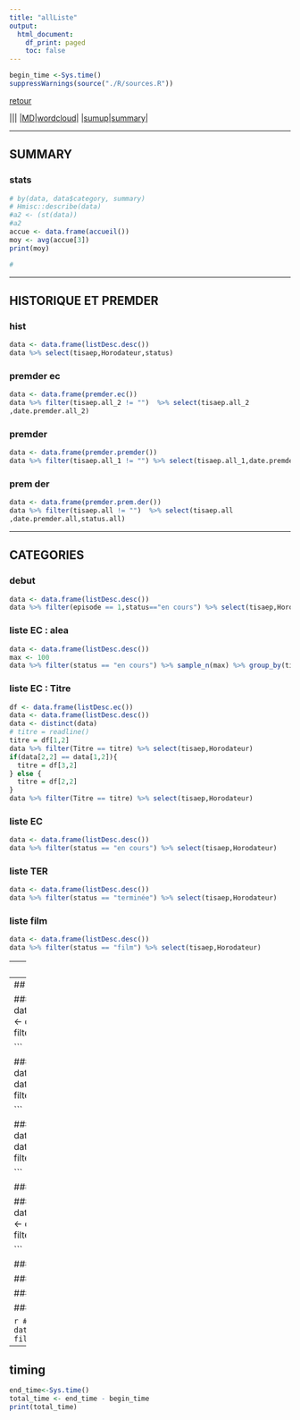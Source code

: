 ```yaml
---
title: "allListe"
output:
  html_document:
    df_print: paged
    toc: false
---
```


```r
begin_time <-Sys.time()
suppressWarnings(source("./R/sources.R"))

```


[retour](./../index.html)  

<!-- -->
|||
|[MD](./allListe.Rmd)|[wordcloud](./wordcloud.html)|
|[sumup](./sumup.html)|[summary](./summary.html)|

---

## SUMMARY

### stats
```r


# by(data, data$category, summary)
# Hmisc::describe(data)
#a2 <- (st(data))
#a2
accue <- data.frame(accueil())
moy <- avg(accue[3])
print(moy)

#
```

---

## HISTORIQUE ET PREMDER

### hist
```r
data <- data.frame(listDesc.desc())
data %>% select(tisaep,Horodateur,status)
```

### premder ec
```r
data <- data.frame(premder.ec())
data %>% filter(tisaep.all_2 != "")  %>% select(tisaep.all_2
,date.premder.all_2) 
```

### premder
```r
data <- data.frame(premder.premder())
data %>% filter(tisaep.all_1 != "") %>% select(tisaep.all_1,date.premder.all_1,status.all_1) 
```

### prem der
```r
data <- data.frame(premder.prem.der())
data %>% filter(tisaep.all != "")  %>% select(tisaep.all
,date.premder.all,status.all) 
```

---

## CATEGORIES

### debut
```r
data <- data.frame(listDesc.desc())
data %>% filter(episode == 1,status=="en cours") %>% select(tisaep,Horodateur,descr.img) 

```

### liste EC : alea
```r

data <- data.frame(listDesc.desc())
max <- 100
data %>% filter(status == "en cours") %>% sample_n(max) %>% group_by(tisa) %>% summarise(pc = n()) %>% arrange(desc(pc)) %>% filter(pc >= 3)
```

### liste EC : Titre
```r
df <- data.frame(listDesc.ec())
data <- data.frame(listDesc.desc())
data <- distinct(data)
# titre = readline()
titre = df[1,2]
data %>% filter(Titre == titre) %>% select(tisaep,Horodateur) 
if(data[2,2] == data[1,2]){
  titre = df[3,2]
} else {
  titre = df[2,2]
}
data %>% filter(Titre == titre) %>% select(tisaep,Horodateur) 
```

### liste EC
```r
data <- data.frame(listDesc.desc())
data %>% filter(status == "en cours") %>% select(tisaep,Horodateur) 
```

### liste TER
```r
data <- data.frame(listDesc.desc())
data %>% filter(status == "terminée") %>% select(tisaep,Horodateur) 
```

### liste film
```r
data <- data.frame(listDesc.desc())
data %>% filter(status == "film") %>% select(tisaep,Horodateur) 
```

---
## NB

### nb
```r
data <- data.frame(aListes())

# df <- data.frame(cbind(data$titre,data$nbDeLignes,data$titre_1,data$nbPage))
# df[1:50,]

data %>% filter(titre != "")  %>% select(titre,nbDeLignes) 
data %>% filter(titre_1 != "")  %>% select(titre_1,nbPage) 
```

### nb (large)
```r
data <- data.frame(aListes())
        data %>% filter(titre_1 != "") %>% mutate(sum=nbDeLignes+nbPage) %>% rename("nb"=nbDeLignes,"nbBis"=nbPage) %>% select(titre,nb,titre_1,nbBis,sum)
```

---
## COPIE BY SCRIPT

### copy
```r
data <- data.frame(aCopyAll())
        data <- data[2:2]
        data %>% filter(tout != "")
    
```

### conclu
```r
   data <- data.frame(aTestConclu())
        data <- data[2:4]
        data %>% filter(conclucompi.... != "")
    
```

### conclubis
```r
data <- data.frame(aTestConcluBis())
        data <- data[2:4]
        data %>% filter(conclucompibis.... != "")
    
```

### sem
```r
data <- data.frame(copy.sem())
        data <- data[2:5]
        data %>% filter(resumesem.... != "")
```

### mois
```r
data <- data.frame(copy.mois())
        data <- data[2:5]
        data %>% filter(resumemois.... != "")
    
```

### max
```r
data <- data.frame(aTestMax())
        data <- data[2:4]
        data %>% filter(max.... != "")
```

### eff
```r
data <- data.frame(aEff())
        data <- data[2:4]
        data %>% filter(eff.... != "")
```

### pageappres
```r
data <- data.frame(pageappres())
        data <- data[1:16]
        data %>% filter(date != "") 
```

### pageappres suppr
```r
data <- data.frame(pageappressup())
        data <- data[1:16]
        data %>% filter(date != "") 
```


```r
### max all
data <- data.frame(z00(6))
data %>% filter(X. != "") 
```

---

## timing 
```r
end_time<-Sys.time()
total_time <- end_time - begin_time
print(total_time)
```

